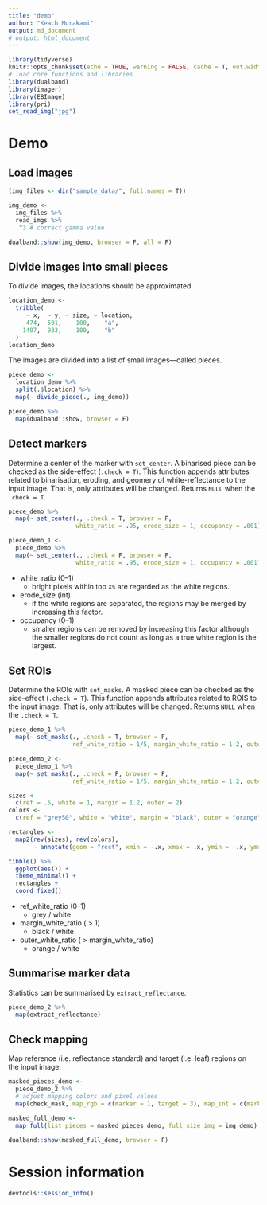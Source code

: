 ```yaml
---
title: "demo"
author: "Keach Murakami"
output: md_document
# output: html_document
---
```


```r
library(tidyverse)
knitr::opts_chunk$set(echo = TRUE, warning = FALSE, cache = T, out.width = "50%")
# load core functions and libraries
library(dualband)
library(imager)
library(EBImage)
library(pri)
set_read_img("jpg")
```

# Demo

## Load images

```r
(img_files <- dir("sample_data/", full.names = T))

img_demo <-
  img_files %>%
  read_imgs %>%
  .^3 # correct gamma value

dualband::show(img_demo, browser = F, all = F)
```

## Divide images into small pieces

To divide images, the locations should be approximated.

```r
location_demo <-
  tribble(
     ~ x,  ~ y, ~ size, ~ location,
     474,  501,    100,    "a",
    1497,  933,    100,    "b"
  )
location_demo
```

The images are divided into a list of small images---called pieces.

```r
piece_demo <-
  location_demo %>%
  split(.$location) %>%
  map(~ divide_piece(., img_demo))

piece_demo %>%
  map(dualband::show, browser = F)
```


## Detect markers

Determine a center of the marker with `set_center`.
A binarised piece can be checked as the side-effect (`.check = T`).
This function appends attributes related to binarisation, eroding, and geomery of white-reflectance to the input image.
That is, only attributes will be changed.
Returns `NULL` when the `.check = T`.

```r
piece_demo %>%
  map(~ set_center(., .check = T, browser = F,
                   white_ratio = .95, erode_size = 1, occupancy = .001))

piece_demo_1 <-
  piece_demo %>%
  map(~ set_center(., .check = F, browser = F,
                   white_ratio = .95, erode_size = 1, occupancy = .001))

```

- white_ratio (0--1)
    - bright pixels within top `X%` are regarded as the white regions.
- erode_size (int)
    - if the white regions are separated, the regions may be merged by increasing this factor.
- occupancy (0--1)
    - smaller regions can be removed by increasing this factor although the smaller regions do not count as long as a true white region is the largest.
  
  
## Set ROIs

Determine the ROIs with `set_masks`.
A masked piece can be checked as the side-effect (`.check = T`).
This function appends attributes related to ROIS to the input image.
That is, only attributes will be changed.
Returns `NULL` when the `.check = T`.

```r
piece_demo_1 %>%
  map(~ set_masks(., .check = T, browser = F,
                  ref_white_ratio = 1/5, margin_white_ratio = 1.2, outer_white_ratio = 2))

piece_demo_2 <-
  piece_demo_1 %>%
  map(~ set_masks(., .check = F, browser = F,
                  ref_white_ratio = 1/5, margin_white_ratio = 1.2, outer_white_ratio = 2))
```

```r

sizes <-
  c(ref = .5, white = 1, margin = 1.2, outer = 2)
colors <-
  c(ref = "grey50", white = "white", margin = "black", outer = "orange")

rectangles <-
  map2(rev(sizes), rev(colors),
       ~ annotate(geom = "rect", xmin = -.x, xmax = .x, ymin = -.x, ymax = .x, fill = .y))

tibble() %>%
  ggplot(aes()) +
  theme_minimal() +
  rectangles +
  coord_fixed()
```

- ref_white_ratio (0--1)
    - grey / white
- margin_white_ratio ( > 1)
    - black / white
- outer_white_ratio ( > margin_white_ratio)
    - orange / white

## Summarise marker data

Statistics can be summarised by `extract_reflectance`.

```r
piece_demo_2 %>%
  map(extract_reflectance)
```


## Check mapping

Map reference (i.e. reflectance standard) and target (i.e. leaf) regions on the input image.

```r
masked_pieces_demo <-
  piece_demo_2 %>%
  # adjust mapping colors and pixel values
  map(check_mask, map_rgb = c(marker = 1, target = 3), map_int = c(marker = 10, target = 10))

masked_full_demo <-
  map_full(list_pieces = masked_pieces_demo, full_size_img = img_demo)

dualband::show(masked_full_demo, browser = F)
```


# Session information

```r
devtools::session_info()
```

